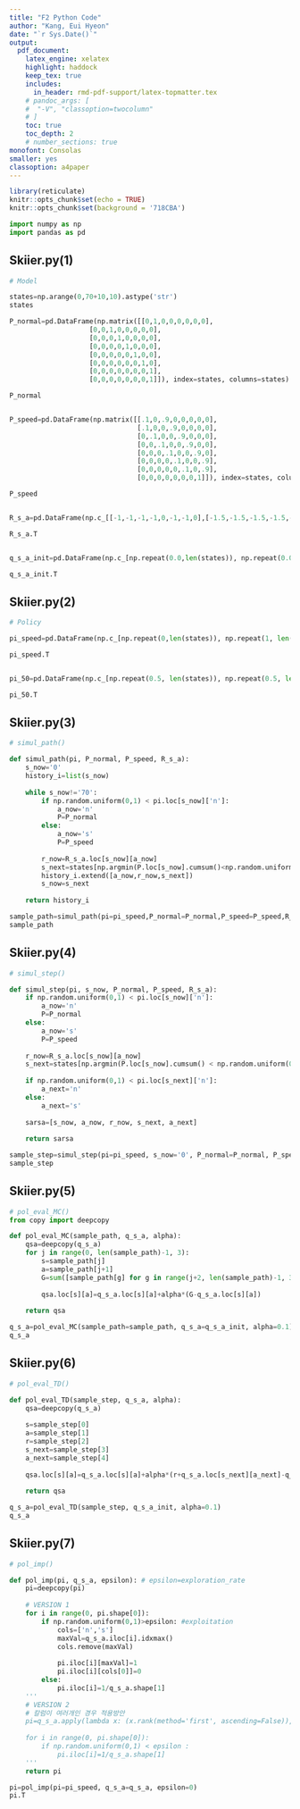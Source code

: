 ```yaml
---
title: "F2 Python Code"  
author: "Kang, Eui Hyeon"  
date: "`r Sys.Date()`"  
output:   
  pdf_document:  
    latex_engine: xelatex
    highlight: haddock  
    keep_tex: true  
    includes:
      in_header: rmd-pdf-support/latex-topmatter.tex
    # pandoc_args: [
    #  "-V", "classoption=twocolumn"
    # ]
    toc: true   
    toc_depth: 2  
    # number_sections: true  
monofont: Consolas
smaller: yes
classoption: a4paper
---
```


```r
library(reticulate)
knitr::opts_chunk$set(echo = TRUE)
knitr::opts_chunk$set(background = '718CBA')
```

```python
import numpy as np
import pandas as pd
```

\newpage

## Skiier.py(1)

```python
# Model

states=np.arange(0,70+10,10).astype('str')
states

P_normal=pd.DataFrame(np.matrix([[0,1,0,0,0,0,0,0],
                    [0,0,1,0,0,0,0,0],
                    [0,0,0,1,0,0,0,0],
                    [0,0,0,0,1,0,0,0],
                    [0,0,0,0,0,1,0,0],
                    [0,0,0,0,0,0,1,0],
                    [0,0,0,0,0,0,0,1],
                    [0,0,0,0,0,0,0,1]]), index=states, columns=states)

P_normal


P_speed=pd.DataFrame(np.matrix([[.1,0,.9,0,0,0,0,0],
                                [.1,0,0,.9,0,0,0,0],
                                [0,.1,0,0,.9,0,0,0],
                                [0,0,.1,0,0,.9,0,0],
                                [0,0,0,.1,0,0,.9,0],
                                [0,0,0,0,.1,0,0,.9],
                                [0,0,0,0,0,.1,0,.9],
                                [0,0,0,0,0,0,0,1]]), index=states, columns=states)

P_speed


R_s_a=pd.DataFrame(np.c_[[-1,-1,-1,-1,0,-1,-1,0],[-1.5,-1.5,-1.5,-1.5,-0.5,-1.5,-1.5,0]], index=states, columns=['n','s'])

R_s_a.T


q_s_a_init=pd.DataFrame(np.c_[np.repeat(0.0,len(states)), np.repeat(0.0,len(states))], index=states, columns=['n','s'])

q_s_a_init.T
```

\newpage

## Skiier.py(2)

```python

# Policy

pi_speed=pd.DataFrame(np.c_[np.repeat(0,len(states)), np.repeat(1, len(states))], index=states, columns=['n','s'])

pi_speed.T


pi_50=pd.DataFrame(np.c_[np.repeat(0.5, len(states)), np.repeat(0.5, len(states))], index=states, columns=['n','s'])

pi_50.T
```

\newpage

## Skiier.py(3)

```python

# simul_path()

def simul_path(pi, P_normal, P_speed, R_s_a):
    s_now='0'
    history_i=list(s_now)
    
    while s_now!='70':
        if np.random.uniform(0,1) < pi.loc[s_now]['n']:
            a_now='n'
            P=P_normal
        else:
            a_now='s'
            P=P_speed
            
        r_now=R_s_a.loc[s_now][a_now]
        s_next=states[np.argmin(P.loc[s_now].cumsum()<np.random.uniform(0,1))].item()
        history_i.extend([a_now,r_now,s_next])
        s_now=s_next
    
    return history_i

sample_path=simul_path(pi=pi_speed,P_normal=P_normal,P_speed=P_speed,R_s_a=R_s_a)
sample_path
```

\newpage

## Skiier.py(4)

```python

# simul_step()

def simul_step(pi, s_now, P_normal, P_speed, R_s_a):
    if np.random.uniform(0,1) < pi.loc[s_now]['n']:
        a_now='n'
        P=P_normal
    else:
        a_now='s'
        P=P_speed
        
    r_now=R_s_a.loc[s_now][a_now]
    s_next=states[np.argmin(P.loc[s_now].cumsum() < np.random.uniform(0,1))].item()
    
    if np.random.uniform(0,1) < pi.loc[s_next]['n']:
        a_next='n'
    else:
        a_next='s'
        
    sarsa=[s_now, a_now, r_now, s_next, a_next]
    
    return sarsa

sample_step=simul_step(pi=pi_speed, s_now='0', P_normal=P_normal, P_speed=P_speed, R_s_a=R_s_a)
sample_step
```

\newpage

## Skiier.py(5)

```python

# pol_eval_MC()
from copy import deepcopy

def pol_eval_MC(sample_path, q_s_a, alpha):
    qsa=deepcopy(q_s_a)
    for j in range(0, len(sample_path)-1, 3):
        s=sample_path[j]
        a=sample_path[j+1]
        G=sum([sample_path[g] for g in range(j+2, len(sample_path)-1, 3)])
        
        qsa.loc[s][a]=q_s_a.loc[s][a]+alpha*(G-q_s_a.loc[s][a])
        
    return qsa

q_s_a=pol_eval_MC(sample_path=sample_path, q_s_a=q_s_a_init, alpha=0.1)
q_s_a
```

\newpage

## Skiier.py(6)

```python

# pol_eval_TD()

def pol_eval_TD(sample_step, q_s_a, alpha):
    qsa=deepcopy(q_s_a)
    
    s=sample_step[0]
    a=sample_step[1]
    r=sample_step[2]
    s_next=sample_step[3]
    a_next=sample_step[4]
    
    qsa.loc[s][a]=q_s_a.loc[s][a]+alpha*(r+q_s_a.loc[s_next][a_next]-q_s_a.loc[s][a])
    
    return qsa

q_s_a=pol_eval_TD(sample_step, q_s_a_init, alpha=0.1)
q_s_a
```

\newpage

## Skiier.py(7)

```python

# pol_imp()

def pol_imp(pi, q_s_a, epsilon): # epsilon=exploration_rate
    pi=deepcopy(pi)
    
    # VERSION 1
    for i in range(0, pi.shape[0]):
        if np.random.uniform(0,1)>epsilon: #exploitation
            cols=['n','s']
            maxVal=q_s_a.iloc[i].idxmax()
            cols.remove(maxVal)
            
            pi.iloc[i][maxVal]=1
            pi.iloc[i][cols[0]]=0
        else:
            pi.iloc[i]=1/q_s_a.shape[1]
    '''
    # VERSION 2
    # 칼럼이 여러개인 경우 적용방안
    pi=q_s_a.apply(lambda x: (x.rank(method='first', ascending=False)), axis=1).apply(lambda x:(x==x.min())+0,axis=1)
    
    for i in range(0, pi.shape[0]):
        if np.random.uniform(0,1) < epsilon : 
            pi.iloc[i]=1/q_s_a.shape[1]
    '''
    return pi

pi=pol_imp(pi=pi_speed, q_s_a=q_s_a, epsilon=0)
pi.T
```
